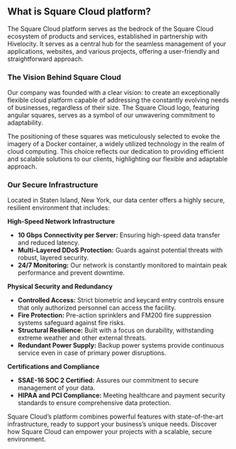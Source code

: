 ## What is Square Cloud platform?

The Square Cloud platform serves as the bedrock of the Square Cloud ecosystem of products and services, established in partnership with Hivelocity. It serves as a central hub for the seamless management of your applications, websites, and various projects, offering a user-friendly and straightforward approach.

### The Vision Behind Square Cloud

Our company was founded with a clear vision: to create an exceptionally flexible cloud platform capable of addressing the constantly evolving needs of businesses, regardless of their size. The Square Cloud logo, featuring angular squares, serves as a symbol of our unwavering commitment to adaptability.

The positioning of these squares was meticulously selected to evoke the imagery of a Docker container, a widely utilized technology in the realm of cloud computing. This choice reflects our dedication to providing efficient and scalable solutions to our clients, highlighting our flexible and adaptable approach.

### Our Secure Infrastructure

Located in Staten Island, New York, our data center offers a highly secure, resilient environment that includes:

**High-Speed Network Infrastructure**

* **10 Gbps Connectivity per Server:** Ensuring high-speed data transfer and reduced latency.
* **Multi-Layered DDoS Protection:** Guards against potential threats with robust, layered security.
* **24/7 Monitoring:** Our network is constantly monitored to maintain peak performance and prevent downtime.

**Physical Security and Redundancy**

* **Controlled Access:** Strict biometric and keycard entry controls ensure that only authorized personnel can access the facility.
* **Fire Protection:** Pre-action sprinklers and FM200 fire suppression systems safeguard against fire risks.
* **Structural Resilience:** Built with a focus on durability, withstanding extreme weather and other external threats.
* **Redundant Power Supply:** Backup power systems provide continuous service even in case of primary power disruptions.

**Certifications and Compliance**

* **SSAE-16 SOC 2 Certified:** Assures our commitment to secure management of your data.
* **HIPAA and PCI Compliance:** Meeting healthcare and payment security standards to ensure comprehensive data protection.

Square Cloud’s platform combines powerful features with state-of-the-art infrastructure, ready to support your business’s unique needs. Discover how Square Cloud can empower your projects with a scalable, secure environment.
